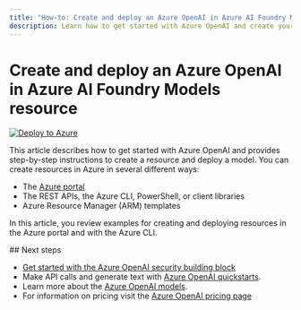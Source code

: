 ```yaml
---
title: "How-to: Create and deploy an Azure OpenAI in Azure AI Foundry Models resource"
description: Learn how to get started with Azure OpenAI and create your first resource and deploy your first model in the Azure CLI or the Azure portal.
---
```


# Create and deploy an Azure OpenAI in Azure AI Foundry Models resource

[![Deploy to Azure](https://aka.ms/deploytoazurebutton)](https://go.microsoft.com/fwlink/?linkid=2303211)

This article describes how to get started with Azure OpenAI and provides step-by-step instructions to create a resource and deploy a model. You can create resources in Azure in several different ways:

- The [Azure portal](https://portal.azure.com/?microsoft_azure_marketplace_ItemHideKey=microsoft_openai_tip#create/Microsoft.CognitiveServicesOpenAI)
- The REST APIs, the Azure CLI, PowerShell, or client libraries
- Azure Resource Manager (ARM) templates

In this article, you review examples for creating and deploying resources in the Azure portal and with the Azure CLI.
<Tabs>
<Tab title="Portal">


<AzurePortalResource />

</Tab>

<Tab title="CLI">


<AzureCliResource />

</Tab>

<Tab title="PowerShell">


<AzurePowershellResource />

</Tab>
</Tabs>
## Next steps

- [Get started with the Azure OpenAI security building block](/azure/developer/ai/get-started-securing-your-ai-app?tabs=github-codespaces&pivots=python)
- Make API calls and generate text with [Azure OpenAI quickstarts](../quickstart).
- Learn more about the [Azure OpenAI models](../concepts/models).
- For information on pricing visit the [Azure OpenAI pricing page](https://azure.microsoft.com/pricing/details/cognitive-services/openai-service/)
